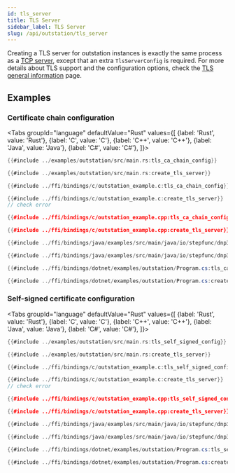 ```yaml
---
id: tls_server
title: TLS Server
sidebar_label: TLS Server
slug: /api/outstation/tls_server
---
```



Creating a TLS server for outstation instances is exactly the same process as a [TCP server](./tcp_server.mdx),
except that an extra `TlsServerConfig` is required. For more details about TLS support and the configuration options,
check the [TLS general information](../tls.mdx) page.

## Examples

### Certificate chain configuration

<Tabs
groupId="language"
defaultValue="Rust"
values={[
{label: 'Rust', value: 'Rust'},
{label: 'C', value: 'C'},
{label: 'C++', value: 'C++'},
{label: 'Java', value: 'Java'},
{label: 'C#', value: 'C#'},
]}>
<TabItem value="Rust">

```rust
{{#include ../examples/outstation/src/main.rs:tls_ca_chain_config}}

{{#include ../examples/outstation/src/main.rs:create_tls_server}}
```

</TabItem>
<TabItem value="C">

```c
{{#include ../ffi/bindings/c/outstation_example.c:tls_ca_chain_config}}

{{#include ../ffi/bindings/c/outstation_example.c:create_tls_server}}
// check error
```

</TabItem>
<TabItem value="C++">

```cpp
{{#include ../ffi/bindings/c/outstation_example.cpp:tls_ca_chain_config}}

{{#include ../ffi/bindings/c/outstation_example.cpp:create_tls_server}}
```

</TabItem>
<TabItem value="Java">

```java
{{#include ../ffi/bindings/java/examples/src/main/java/io/stepfunc/dnp3/examples/OutstationExample.java:tls_ca_chain_config}}

{{#include ../ffi/bindings/java/examples/src/main/java/io/stepfunc/dnp3/examples/OutstationExample.java:create_tls_server}}
```

</TabItem>
<TabItem value="C#">

```csharp
{{#include ../ffi/bindings/dotnet/examples/outstation/Program.cs:tls_ca_chain_config}}

{{#include ../ffi/bindings/dotnet/examples/outstation/Program.cs:create_tls_server}}
```

</TabItem>
</Tabs>

### Self-signed certificate configuration

<Tabs
groupId="language"
defaultValue="Rust"
values={[
{label: 'Rust', value: 'Rust'},
{label: 'C', value: 'C'},
{label: 'C++', value: 'C++'},
{label: 'Java', value: 'Java'},
{label: 'C#', value: 'C#'},
]}>
<TabItem value="Rust">

```rust
{{#include ../examples/outstation/src/main.rs:tls_self_signed_config}}

{{#include ../examples/outstation/src/main.rs:create_tls_server}}
```

</TabItem>
<TabItem value="C">

```c
{{#include ../ffi/bindings/c/outstation_example.c:tls_self_signed_config}}

{{#include ../ffi/bindings/c/outstation_example.c:create_tls_server}}
// check error
```

</TabItem>
<TabItem value="C++">

```cpp
{{#include ../ffi/bindings/c/outstation_example.cpp:tls_self_signed_config}}

{{#include ../ffi/bindings/c/outstation_example.cpp:create_tls_server}}
```

</TabItem>
<TabItem value="Java">

```java
{{#include ../ffi/bindings/java/examples/src/main/java/io/stepfunc/dnp3/examples/OutstationExample.java:tls_self_signed_config}}

{{#include ../ffi/bindings/java/examples/src/main/java/io/stepfunc/dnp3/examples/OutstationExample.java:create_tls_server}}
```

</TabItem>
<TabItem value="C#">

```csharp
{{#include ../ffi/bindings/dotnet/examples/outstation/Program.cs:tls_self_signed_config}}

{{#include ../ffi/bindings/dotnet/examples/outstation/Program.cs:create_tls_server}}
```

</TabItem>
</Tabs>
